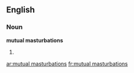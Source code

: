 ==English==

===Noun===
'''mutual masturbations'''

# {{plural of|mutual masturbation}}

[[ar:mutual masturbations]]
[[fr:mutual masturbations]]